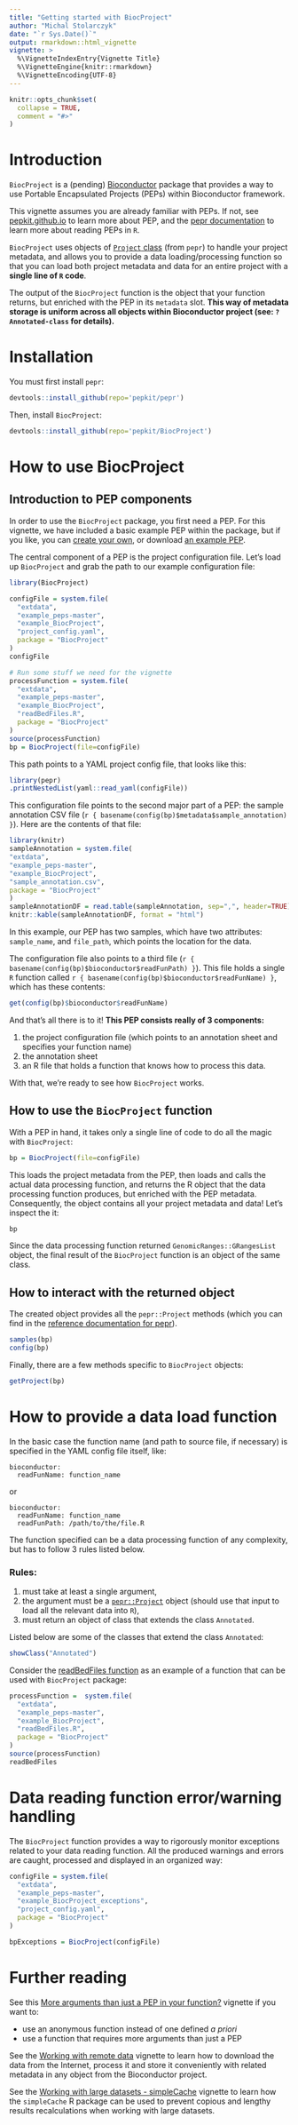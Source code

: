 ```yaml
---
title: "Getting started with BiocProject"
author: "Michal Stolarczyk"
date: "`r Sys.Date()`"
output: rmarkdown::html_vignette
vignette: >
  %\VignetteIndexEntry{Vignette Title}
  %\VignetteEngine{knitr::rmarkdown}
  %\VignetteEncoding{UTF-8}
---
```


```r
knitr::opts_chunk$set(
  collapse = TRUE,
  comment = "#>"
)
```

# Introduction

`BiocProject` is a (pending) [Bioconductor](https://www.bioconductor.org/) package that provides a way to use Portable Encapsulated Projects (PEPs) within Bioconductor framework.

This vignette assumes you are already familiar with PEPs. If not, see [pepkit.github.io](https://pepkit.github.io/) to learn more about PEP, and the [pepr documentation](http://code.databio.org/pepr/) to learn more about reading PEPs in `R`.

`BiocProject` uses objects of [`Project` class](http://code.databio.org/pepr/reference/Project-class.html) (from `pepr`) to handle your project metadata, and allows you to provide a data loading/processing function so that you can load both project metadata and data for an entire project with a **single line of `R` code**.

The output of the `BiocProject` function is the object that your function returns, but enriched with the PEP in its `metadata` slot. **This way of metadata storage is uniform across all objects within Bioconductor project (see: `?Annotated-class` for details).**

# Installation

You must first install `pepr`:

```r
devtools::install_github(repo='pepkit/pepr')
```

Then, install `BiocProject`:

```r
devtools::install_github(repo='pepkit/BiocProject')
```

# How to use BiocProject

## Introduction to PEP components

In order to use the `BiocProject` package, you first need a PEP. For this vignette, we have included a basic example PEP within the package, but if you like, you can [create your own](https://pepkit.github.io/), or download [an example PEP](https://pepkit.github.io/docs/simple_example/).

The central component of a PEP is the project configuration file. Let's load up `BiocProject` and grab the path to our example configuration file:

```r
library(BiocProject)

configFile = system.file(
  "extdata",
  "example_peps-master",
  "example_BiocProject",
  "project_config.yaml",
  package = "BiocProject"
)
configFile
```

```r
# Run some stuff we need for the vignette
processFunction = system.file(
  "extdata",
  "example_peps-master",
  "example_BiocProject",
  "readBedFiles.R",
  package = "BiocProject"
)
source(processFunction)
bp = BiocProject(file=configFile)
```

This path points to a YAML project config file, that looks like this:

```r
library(pepr)
.printNestedList(yaml::read_yaml(configFile))
```

This configuration file points to the second major part of a PEP: the sample annotation CSV file (``r { basename(config(bp)$metadata$sample_annotation) }``). Here are the contents of that file:

```r
library(knitr)
sampleAnnotation = system.file(
"extdata",
"example_peps-master",
"example_BiocProject",
"sample_annotation.csv",
package = "BiocProject"
)
sampleAnnotationDF = read.table(sampleAnnotation, sep=",", header=TRUE)
knitr::kable(sampleAnnotationDF, format = "html")
```

In this example, our PEP has two samples, which have two attributes: `sample_name`, and `file_path`, which points the location for the data.

The configuration file also points to a third file (``r { basename(config(bp)$bioconductor$readFunPath) }``). This file holds a single `R` function called ``r { basename(config(bp)$bioconductor$readFunName) }``, which has these contents:
  
```r
get(config(bp)$bioconductor$readFunName)
```

And that's all there is to it! **This PEP consists really of 3 components:**

1. the project configuration file (which points to an annotation sheet and specifies your function name)
1. the annotation sheet
1. an R file that holds a function that knows how to process this data. 

With that, we're ready to see how `BiocProject` works.

## How to use the `BiocProject` function

With a PEP in hand, it takes only a single line of code to do all the magic with `BiocProject`:

```r
bp = BiocProject(file=configFile)
```

This loads the project metadata from the PEP, then loads and calls the actual data processing function, and returns the R object that the data processing function produces, but enriched with the PEP metadata. Consequently, the object contains all your project metadata and data! Let's inspect the it:

```r
bp
```

Since the data processing function returned `GenomicRanges::GRangesList` object, the final result of the `BiocProject` function is an object of the same class.

## How to interact with the returned object

The created object provides all the `pepr::Project` methods (which you can find in the [reference documentation for pepr](http://code.databio.org/pepr/reference/index.html)).

```r
samples(bp)
config(bp)
```

Finally, there are a few methods specific to `BiocProject` objects:

```r
getProject(bp)
```

# How to provide a data load function


In the basic case the function name (and path to source file, if necessary) is specified in the YAML config file itself, like:

```
bioconductor:
  readFunName: function_name
```

or

```
bioconductor:
  readFunName: function_name
  readFunPath: /path/to/the/file.R
```

The function specified can be a data processing function of any complexity, but has to follow 3 rules listed below.

### Rules:

1. must take at least a single argument,
1. the argument must be a [`pepr::Project`](http://code.databio.org/pepr/reference/Project-class.html) object (should use that input to load all the relevant data into `R`),
1. must return an object of class that extends the class `Annotated`.

Listed below are some of the classes that extend the class `Annotated`:

```r
showClass("Annotated")
```


Consider the [readBedFiles function](https://github.com/pepkit/example_peps/blob/master/example_BiocProject/readBedFiles.R) as an example of a function that can be used with `BiocProject` package:
  
```r
processFunction =  system.file(
  "extdata",
  "example_peps-master",
  "example_BiocProject",
  "readBedFiles.R",
  package = "BiocProject"
)
source(processFunction)
readBedFiles
```
# Data reading function error/warning handling 

The `BiocProject` function provides a way to rigorously monitor exceptions related to your data reading function. All the produced warnings and errors are caught, processed and displayed in an organized way:

```r
configFile = system.file(
  "extdata",
  "example_peps-master",
  "example_BiocProject_exceptions",
  "project_config.yaml",
  package = "BiocProject"
)

bpExceptions = BiocProject(configFile)
```

# Further reading

See this [More arguments than just a PEP in your function?](./2multipleArguments.html) vignette if you want to:

* use an anonymous function instead of one defined *a priori*
* use a function that requires more arguments than just a PEP

See the [Working with remote data](./4remoteData.html) vignette to learn how to download the data from the Internet, process it and store it conveniently with related metadata in any object from the Bioconductor project. 

See the [Working with large datasets - simpleCache](./3simpleCache.html) vignette to learn how the `simpleCache` R package can be used to prevent copious and lengthy results recalculations when working with large datasets.